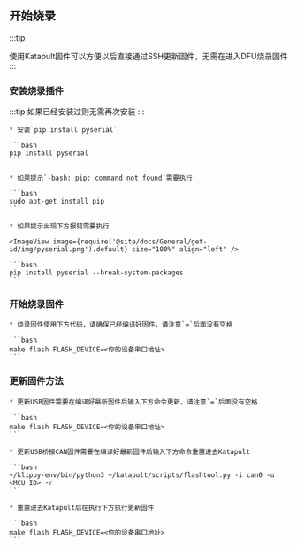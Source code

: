 
## 开始烧录

:::tip

使用Katapult固件可以方便以后直接通过SSH更新固件，无需在进入DFU烧录固件
:::

### 安装烧录插件

:::tip
如果已经安装过则无需再次安装
:::

    * 安装`pip install pyserial`

    ```bash
    pip install pyserial
    ```

    * 如果提示`-bash: pip: command not found`需要执行

    ```bash
    sudo apt-get install pip
    ```

    * 如果提示出现下方报错需要执行

    <ImageView image={require('@site/docs/General/get-id/img/pyserial.png').default} size="100%" align="left" />

    ```bash
    pip install pyserial --break-system-packages
    ```

### 开始烧录固件

    * 烧录固件使用下方代码，请确保已经编译好固件，请注意`=`后面没有空格

    ```bash
    make flash FLASH_DEVICE=<你的设备串口地址>
    ```

### 更新固件方法


    * 更新USB固件需要在编译好最新固件后输入下方命令更新，请注意`=`后面没有空格

    ```bash
    make flash FLASH_DEVICE=<你的设备串口地址>
    ```

    * 更新USB桥接CAN固件需要在编译好最新固件后输入下方命令重置进去Katapult

    ```bash
    ~/klippy-env/bin/python3 ~/katapult/scripts/flashtool.py -i can0 -u <MCU ID> -r
    ```

    * 重置进去Katapult后在执行下方执行更新固件

    ```bash
    make flash FLASH_DEVICE=<你的设备串口地址>
    ```